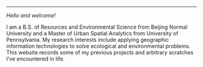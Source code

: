 ***

<div class='mycontent'>
_Hello and welcome!_


I am a B.S. of Resources and Environmental Science from Beijing Normal University and a Master of Urban Spatial Analytics from University of Pennsylvania. My research interests include applying geographic information technologies to solve ecological and environmental problems. This website records some of my previous projects and arbitrary scratches I've encountered in life.



</div>